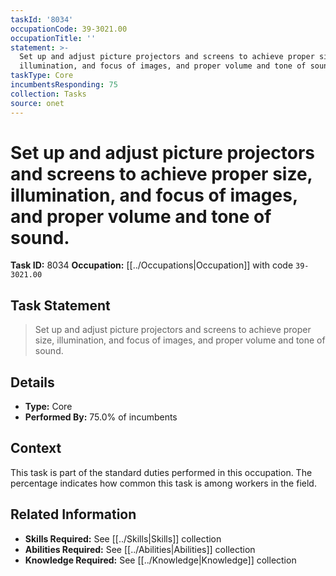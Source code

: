 ```yaml
---
taskId: '8034'
occupationCode: 39-3021.00
occupationTitle: ''
statement: >-
  Set up and adjust picture projectors and screens to achieve proper size,
  illumination, and focus of images, and proper volume and tone of sound.
taskType: Core
incumbentsResponding: 75
collection: Tasks
source: onet
---
```

# Set up and adjust picture projectors and screens to achieve proper size, illumination, and focus of images, and proper volume and tone of sound.

**Task ID:** 8034
**Occupation:** [[../Occupations|Occupation]] with code `39-3021.00`

## Task Statement

> Set up and adjust picture projectors and screens to achieve proper size, illumination, and focus of images, and proper volume and tone of sound.

## Details

- **Type:** Core
- **Performed By:** 75.0% of incumbents

## Context

This task is part of the standard duties performed in this occupation. The percentage indicates how common this task is among workers in the field.

## Related Information

- **Skills Required:** See [[../Skills|Skills]] collection
- **Abilities Required:** See [[../Abilities|Abilities]] collection
- **Knowledge Required:** See [[../Knowledge|Knowledge]] collection
